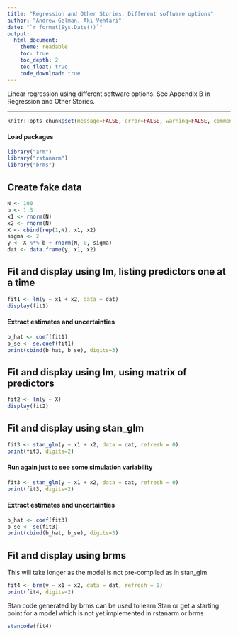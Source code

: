 ```yaml
---
title: "Regression and Other Stories: Different software options"
author: "Andrew Gelman, Aki Vehtari"
date: "`r format(Sys.Date())`"
output:
  html_document:
    theme: readable
    toc: true
    toc_depth: 2
    toc_float: true
    code_download: true
---
```


Linear regression using different software options. See Appendix B in
Regression and Other Stories.

-------------


```r
knitr::opts_chunk$set(message=FALSE, error=FALSE, warning=FALSE, comment=NA)
```

#### Load packages

```r
library("arm")
library("rstanarm")
library("brms")
```

## Create fake data

```r
N <- 100
b <- 1:3
x1 <- rnorm(N)
x2 <- rnorm(N)
X <- cbind(rep(1,N), x1, x2)
sigma <- 2
y <- X %*% b + rnorm(N, 0, sigma)
dat <- data.frame(y, x1, x2)
```

## Fit and display using lm, listing predictors one at a time

```r
fit1 <- lm(y ~ x1 + x2, data = dat)
display(fit1)
```

#### Extract estimates and uncertainties

```r
b_hat <- coef(fit1)
b_se <- se.coef(fit1)
print(cbind(b_hat, b_se), digits=3)
```

## Fit and display using lm, using matrix of predictors

```r
fit2 <- lm(y ~ X)
display(fit2)
```

## Fit and display using stan_glm

```r
fit3 <- stan_glm(y ~ x1 + x2, data = dat, refresh = 0)
print(fit3, digits=2)
```

#### Run again just to see some simulation variability

```r
fit3 <- stan_glm(y ~ x1 + x2, data = dat, refresh = 0)
print(fit3, digits=2)
```

#### Extract estimates and uncertainties

```r
b_hat <- coef(fit3)
b_se <- se(fit3)
print(cbind(b_hat, b_se), digits=3)
```

## Fit and display using brms<br>
This will take longer as the model is not pre-compiled as in stan_glm.

```r
fit4 <- brm(y ~ x1 + x2, data = dat, refresh = 0)
print(fit4, digits=2)
```

Stan code generated by brms can be used to learn Stan or get a
starting point for a model which is not yet implemented in rstanarm
or brms

```r
stancode(fit4)
```

